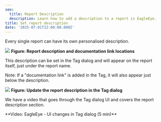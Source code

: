 ```yaml
---
seo:
  title: Report Description
  description: Learn how to add a description to a report in EagleEye.
title: Set report description
date: '2025-07-01T22:00:00.000Z'
---
```


Every single report can have its own personalised description.

![](/EagleEye/Report-description.png)
**Figure: Report description and documentation link locations**

This description can be set in the Tag dialog and will appear on the report itself, just under the report name.

Note: If a "documentation link" is added in the Tag, it will also appear just below the description.

![](/EagleEye/reports-descriptions-in-tag.png)
**Figure: Update the report description in the Tag dialog**

We have a video that goes through the Tag dialog UI and covers the report description section.

<Youtube thumbnail="https://img.youtube.com/vi/72c08UKsGXQ/maxresdefault.jpg" externalVideoLink="https://www.youtube.com/embed/72c08UKsGXQ?si=voGaybeyZGo18T__" />
**Video: EagleEye - UI changes in Tag dialog (5 min)**

